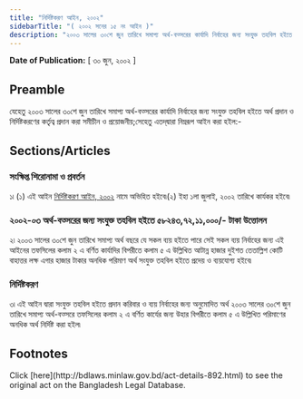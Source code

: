 ```yaml
---
title: "নির্দিষ্টকরণ আইন, ২০০২"
sidebarTitle: "( ২০০২ সনের ১৫ নং আইন )"
description: "২০০৩ সালের ৩০শে জুন তারিখে সমাপ্য অর্থ-বত্সরের কার্যাদি নির্বাহের জন্য সংযুক্ত তহবিল হইতে অর্থ প্রদান ও নির্দিষ্টকরণের কর্তৃত্ব প্রদানের জন্য প্রণীত আইন৷"
---
```


**Date of Publication:** [ ৩০ জুন, ২০০২ ]

## Preamble

যেহেতু ২০০৩ সালের ৩০শে জুন তারিখে সমাপ্য অর্থ-বত্সরের কার্যাদি নির্বাহের জন্য সংযুক্ত তহবিল হইতে অর্থ প্রদান ও নির্দিষ্টকরণের কর্তৃত্ব প্রদান করা সমীচীন ও প্রয়োজনীয়;সেহেতু এতদ্‌দ্বারা নিম্নরূপ আইন করা হইল:-

## Sections/Articles

### সংক্ষিপ্ত শিরোনামা ও প্রবর্তন

১৷ (১) এই আইন [নির্দিষ্টকরণ আইন, ২০০২](/act-892.html "নির্দিষ্টকরণ আইন, ২০০২") নামে অভিহিত হইবে৷(২) ইহা ১লা জুলাই, ২০০২ তারিখে কার্যকর হইবে৷

### ২০০২-০৩ অর্থ-বত্সরের জন্য সংযুক্ত তহবিল হইতে ৫৮২৪৩,৭২,১১,০০০/- টাকা উত্তোলন

২৷ ২০০৩ সালের ৩০শে জুন তারিখে সমাপ্য অর্থ বছরে যে সকল ব্যয় হইতে পারে সেই সকল ব্যয় নির্বাহের জন্য এই আইনের তফসিলের কলাম ২ এ বর্ণিত কার্যাদির বিপরীতে কলাম ৫ এ উল্লিখিত আটান্ন হাজার দুইশত তেতাল্লিশ কোটি বাহাত্তর লক্ষ এগার হাজার টাকার অনধিক পরিমাণ অর্থ সংযুক্ত তহবিল হইতে প্রদেয় ও ব্যয়যোগ্য হইবে৷

### নির্দিষ্টকরণ

৩৷ এই আইন দ্বারা সংযুক্ত তহবিল হইতে প্রদান করিবার ও ব্যয় নির্বাহের জন্য অনুমোদিত অর্থ ২০০৩ সালের ৩০শে জুন তারিখে সমাপ্য অর্থ-বত্সরে তফসিলের কলাম ২ এ বর্ণিত কার্যের জন্য উহার বিপরীতে কলাম ৫ এ উল্লিখিত পরিমাণের অনধিক অর্থ নির্দিষ্ট করা হইল৷

## Footnotes

<Note>
  Click [here](http://bdlaws.minlaw.gov.bd/act-details-892.html) to see the original act on the Bangladesh Legal Database.
</Note>
